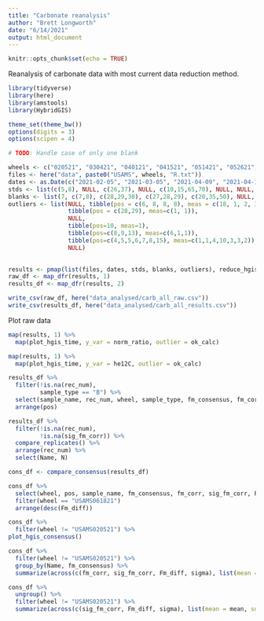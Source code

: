 ```yaml
---
title: "Carbonate reanalysis"
author: "Brett Longworth"
date: "6/14/2021"
output: html_document
---
```


```r
knitr::opts_chunk$set(echo = TRUE)
```

Reanalysis of carbonate data with most current data reduction method.

```r
library(tidyverse)
library(here)
library(amstools)
library(HybridGIS)

theme_set(theme_bw())
options(digits = 3)
options(scipen = 4)
```


```r
# TODO: Handle case of only one blank

wheels <- c("020521", "030421", "040121", "041521", "051421", "052621", "061121", "061821")
files <- here("data", paste0("USAMS", wheels, "R.txt"))
dates <- as.Date(c("2021-02-05", "2021-03-05", "2021-04-09", "2021-04-16", "2021-05-14", "2021-05-28", "2021-06-11", "2021-06-18"))
stds <- list(c(5,8), NULL, c(26,37), NULL, c(10,15,65,70), NULL, NULL, NULL)
blanks <- list(7, c(7,8), c(28,29,30), c(27,28,29), c(20,35,50), NULL, NULL, 23)
outliers <- list(NULL, tibble(pos = c(6, 8, 8, 8), meas = c(18, 1, 2, 3)),
                 tibble(pos = c(28,29), meas=c(1, 1)),
                 NULL,
                 tibble(pos=10, meas=1),
                 tibble(pos=c(8,9,13), meas=c(6,1,1)),
                 tibble(pos=c(4,5,5,6,7,8,15), meas=c(1,1,4,10,3,3,2)),
                 NULL)
                 

results <- pmap(list(files, dates, stds, blanks, outliers), reduce_hgis)
raw_df <- map_dfr(results, 1)
results_df <- map_dfr(results, 2)

write_csv(raw_df, here("data_analysed/carb_all_raw.csv"))
write_csv(results_df, here("data_analysed/carb_all_results.csv"))
```

Plot raw data

```r
map(results, 1) %>% 
  map(plot_hgis_time, y_var = norm_ratio, outlier = ok_calc)
```

```r
map(results, 1) %>% 
  map(plot_hgis_time, y_var = he12C, outlier = ok_calc)
```

```r
results_df %>% 
  filter(!is.na(rec_num),
         sample_type == "B") %>% 
  select(sample_name, rec_num, wheel, sample_type, fm_consensus, fm_corr, sig_fm_corr) %>% 
  arrange(pos)
```

```r
results_df %>% 
  filter(!is.na(rec_num),
         !is.na(sig_fm_corr)) %>% 
  compare_replicates() %>% 
  arrange(rec_num) %>% 
  select(Name, N)
```

```r
cons_df <- compare_consensus(results_df)

cons_df %>% 
  select(wheel, pos, sample_name, fm_consensus, fm_corr, sig_fm_corr, Fm_diff, sigma) %>% 
  filter(wheel == "USAMS061821")
  arrange(desc(Fm_diff))
```
  
```r
cons_df %>% 
  filter(wheel != "USAMS020521") %>% 
plot_hgis_consensus()
```
  
```r
cons_df %>% 
  filter(wheel != "USAMS020521") %>% 
  group_by(Name, fm_consensus) %>% 
  summarize(across(c(fm_corr, sig_fm_corr, Fm_diff, sigma), list(mean = mean, sd = sd)))
```

```r
cons_df %>% 
  ungroup() %>% 
  filter(wheel != "USAMS020521") %>% 
  summarize(across(c(sig_fm_corr, Fm_diff, sigma), list(mean = mean, sd = sd)))
```
